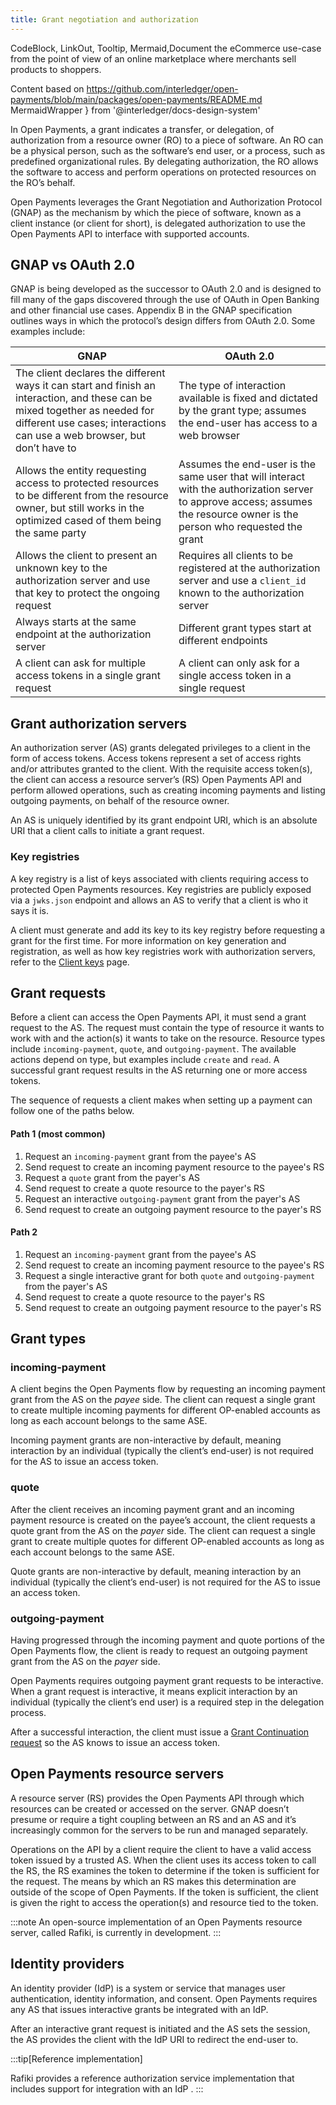 ```yaml
---
title: Grant negotiation and authorization
---
```



  CodeBlock,
  LinkOut,
  Tooltip,
  Mermaid,Document the eCommerce use-case from the point of view of an online marketplace where merchants sell products to shoppers.

Content based on https://github.com/interledger/open-payments/blob/main/packages/open-payments/README.md
MermaidWrapper
} from '@interledger/docs-design-system'

In Open Payments, a grant indicates a transfer, or delegation, of authorization from a resource owner (RO) to a piece of software. An RO can be a physical person, such as the software’s end user, or a process, such as predefined organizational rules. By delegating authorization, the RO allows the software to access and perform operations on protected resources on the RO’s behalf.

Open Payments leverages the <LinkOut href='https://datatracker.ietf.org/doc/html/draft-ietf-gnap-core-protocol'>Grant Negotiation and Authorization Protocol (GNAP)</LinkOut> as the mechanism by which the piece of software, known as a client instance (or client for short), is delegated authorization to use the Open Payments API to interface with supported accounts.

## GNAP vs OAuth 2.0

GNAP is being developed as the successor to OAuth 2.0 and is designed to fill many of the gaps discovered through the use of OAuth in Open Banking and other financial use cases. <LinkOut href='https://datatracker.ietf.org/doc/html/draft-ietf-gnap-core-protocol#name-compared-to-oauth-20'>Appendix B</LinkOut> in the GNAP specification outlines ways in which the protocol’s design differs from OAuth 2.0. Some examples include:

| GNAP                                                                                                                                                                                                    | OAuth 2.0                                                                                                                                                                  |
| ------------------------------------------------------------------------------------------------------------------------------------------------------------------------------------------------------- | -------------------------------------------------------------------------------------------------------------------------------------------------------------------------- |
| The client declares the different ways it can start and finish an interaction, and these can be mixed together as needed for different use cases; interactions can use a web browser, but don’t have to | The type of interaction available is fixed and dictated by the grant type; assumes the end-user has access to a web browser                                                |
| Allows the entity requesting access to protected resources to be different from the resource owner, but still works in the optimized cased of them being the same party                                 | Assumes the end-user is the same user that will interact with the authorization server to approve access; assumes the resource owner is the person who requested the grant |
| Allows the client to present an unknown key to the authorization server and use that key to protect the ongoing request                                                                                 | Requires all clients to be registered at the authorization server and use a `client_id` known to the authorization server                                                  |
| Always starts at the same endpoint at the authorization server                                                                                                                                          | Different grant types start at different endpoints                                                                                                                         |
| A client can ask for multiple access tokens in a single grant request                                                                                                                                   | A client can only ask for a single access token in a single request                                                                                                        |

## Grant authorization servers

An authorization server (AS) grants delegated privileges to a client in the form of access tokens. Access tokens represent a set of access rights and/or attributes granted to the client. With the requisite access token(s), the client can access a resource server’s (RS) Open Payments API and perform allowed operations, such as creating incoming payments and listing outgoing payments, on behalf of the resource owner.

An AS is uniquely identified by its grant endpoint URI, which is an absolute URI that a client calls to initiate a grant request.

### Key registries

A key registry is a list of keys associated with clients requiring access to protected Open Payments resources. Key registries are publicly exposed via a `jwks.json` endpoint and allows an AS to verify that a client is who it says it is.

A client must generate and add its key to its key registry before requesting a grant for the first time. For more information on key generation and registration, as well as how key registries work with authorization servers, refer to the [Client keys](/introduction/client-keys) page.

## Grant requests

Before a client can access the Open Payments API, it must send a grant request to the AS. The request must contain the type of resource it wants to work with and the action(s) it wants to take on the resource. Resource types include `incoming-payment`, `quote`, and `outgoing-payment`. The available actions depend on type, but examples include `create` and `read`. A successful grant request results in the AS returning one or more access tokens.

The sequence of requests a client makes when setting up a payment can follow one of the paths below.

#### Path 1 (most common)

1. Request an `incoming-payment` grant from the payee's AS
2. Send request to create an incoming payment resource to the payee's RS
3. Request a `quote` grant from the payer's AS
4. Send request to create a quote resource to the payer's RS
5. Request an interactive `outgoing-payment` grant from the payer's AS
6. Send request to create an outgoing payment resource to the payer's RS

#### Path 2

1. Request an `incoming-payment` grant from the payee's AS
2. Send request to create an incoming payment resource to the payee's RS
3. Request a single interactive grant for both `quote` and `outgoing-payment` from the payer's AS
4. Send request to create a quote resource to the payer's RS
5. Send request to create an outgoing payment resource to the payer's RS

## Grant types

### incoming-payment

A client begins the Open Payments flow by requesting an incoming payment grant from the AS on the _payee_ side. The client can request a single grant to create multiple incoming payments for different OP-enabled accounts as long as each account belongs to the same <Tooltip content="Account servicing entity" client: load><span>ASE</span></Tooltip>.

Incoming payment grants are non-interactive by default, meaning interaction by an individual (typically the client’s end-user) is not required for the AS to issue an access token.

### quote

After the client receives an incoming payment grant and an incoming payment resource is created on the payee’s account, the client requests a quote grant from the AS on the _payer_ side. The client can request a single grant to create multiple quotes for different OP-enabled accounts as long as each account belongs to the same <Tooltip content="Account servicing entity" client: load><span>ASE</span></Tooltip>.

Quote grants are non-interactive by default, meaning interaction by an individual (typically the client’s end-user) is not required for the AS to issue an access token.

### outgoing-payment

Having progressed through the incoming payment and quote portions of the Open Payments flow, the client is ready to request an outgoing payment grant from the AS on the _payer_ side.

Open Payments requires outgoing payment grant requests to be interactive. When a grant request is interactive, it means explicit interaction by an individual (typically the client’s end user) is a required step in the delegation process.

After a successful interaction, the client must issue a [Grant Continuation request](/apis/auth-server/operations/post-continue) so the AS knows to issue an access token.

## Open Payments resource servers

A resource server (RS) provides the Open Payments API through which resources can be created or accessed on the server. GNAP doesn’t presume or require a tight coupling between an RS and an AS and it’s increasingly common for the servers to be run and managed separately.

Operations on the API by a client require the client to have a valid access token issued by a <LinkOut href='https://datatracker.ietf.org/doc/html/draft-ietf-gnap-core-protocol-16#name-trust-relationships'>trusted AS</LinkOut>. When the client uses its access token to call the RS, the RS examines the token to determine if the token is sufficient for the request. The means by which an RS makes this determination are outside of the scope of Open Payments. If the token is sufficient, the client is given the right to access the operation(s) and resource tied to the token.

:::note
An open-source implementation of an Open Payments resource server, called <LinkOut href='https://rafiki.dev'>Rafiki</LinkOut>, is currently in development.
:::

## Identity providers

An identity provider (IdP) is a system or service that manages user authentication, identity information, and consent. Open Payments requires any AS that issues <Tooltip content="A grant requiring explicit interaction/consent from the resource owner before an access token can be issued" client:load><span>interactive grants</span></Tooltip> be integrated with an IdP.

After an interactive grant request is initiated and the AS sets the session, the AS provides the client with the IdP URI to redirect the end-user to.

<Interactive />

:::tip[Reference implementation]

<LinkOut href='https://rafiki.dev/concepts/open-payments/grant-interaction/'>
  Rafiki
</LinkOut> provides a reference <LinkOut href='https://github.com/interledger/rafiki/tree/main/packages/auth'>
  authorization service
</LinkOut> implementation that includes support for integration with an <LinkOut href='https://github.com/interledger/rafiki/blob/8fb69da214ae253eb380e78a61b80ae394a62fe7/packages/auth/src/openapi/id-provider.yaml'>
  IdP
</LinkOut>
. :::
